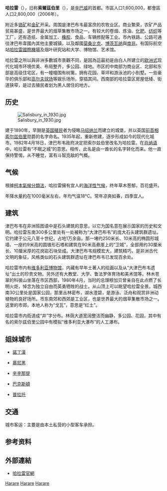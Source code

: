 {{noteTA
|G1=地名
|G2=UK Places
}}
<!-- Infobox starts !-->
{{Infobox settlement
<!--See Template:Infobox settlement for additional fields that may be available-->
<!--See the Table at Infobox settlement for all fields and descriptions of usage-->
<!-- Basic info  -->
|official_name = 哈拉雷<br>Harare
|other_name    = 索爾茲伯里（Salisbury）<small>（－1982年）</small>
|nickname      = Sunshine City, H Town
|settlement_type = [[辛巴威行政區劃|首都]]
|motto           = {{plainlist|
*''為人民服務''
*([[紹納語|紹納語]]: "Pamberi Nekushandira Vanhu")}}
|translit_lang1=
|translit_lang1_type=
|translit_lang1_info=
<!-- images and maps  ----------->
|image_skyline          = Harare Skyline.jpg
|imagesize              = 300px
|image_caption          = 哈拉雷的天際線
|image_flag             = Flag of Harare.svg
|flag_size              =
|image_seal             = 
|seal_size              =
|image_shield           = Coat of arms of Harare.svg
|shield_size            =
|image_blank_emblem     =
|blank_emblem_type      =
|blank_emblem_size      =
|image_map              = Harare in Zimbabwe.svg
|mapsize                =
|map_caption            = 哈拉雷位置（紅色）
|image_map1             = 
|mapsize1               =
|map_caption1           =
|image_dot_map          =
|dot_mapsize            =
|dot_map_caption        =
|dot_x =  |dot_y        =
|pushpin_map            = 
|pushpin_label_position = 
|pushpin_map_alt        = 
|pushpin_map_caption    = t
<!-- Location ------------------>
|subdivision_type       = [[主权国家|國家]]
|subdivision_name       = {{ZWE}}
|subdivision_type1      = [[津巴布韦行政区划|省份]]
|subdivision_name1      = 哈拉雷
|subdivision_type2      =
|subdivision_name2      =
|subdivision_type3      =
|subdivision_name3      =
|subdivision_type4      =
|subdivision_name4      =
<!-- Politics ----------------->
|government_footnotes   =
|government_type        =
|leader_title           = 省长
|leader_name            = Bernard Manyenyeni<ref name=mayorsite>{{cite web |url=http://www.hararecity.co.zw/index.php/his-worship-the-mayor |title=Mayor 2013–2018 |publisher=City of Harare |accessdate=2013-12-03 |deadurl=yes |archiveurl=https://web.archive.org/web/20130515163435/http://www.hararecity.co.zw/index.php/his-worship-the-mayor |archivedate=2013-05-15 }}</ref>
|leader_title1          = <!-- for places with, say, both a mayor and a city manager -->
|leader_name1           =
|leader_title2          =
|leader_name2           =
|leader_title3          =
|leader_name3           =
|leader_title4          =
|leader_name4           =
|established_title      = 建立
|established_date       = 1890年
|established_title2     = <!-- was never incorporated as a town -->重新修建
|established_date2      = 1935年
|established_title3     = 改名
|established_date3      = 1982年
<!-- Area    --------------------->
|area_magnitude         =
|unit_pref              = <!--Enter: Imperial, if Imperial (metric) is desired-->
|area_footnotes         =
|area_total_km2         = 960.6  
|area_land_km2          = <!--See table @ Template:Infobox settlement for details on automatic unit conversion-->
|area_water_km2         =
|area_total_sq_mi       =
|area_land_sq_mi        =
|area_water_sq_mi       =
|area_water_percent     =
|area_urban_km2         =
|area_urban_sq_mi       =
|area_metro_km2         =
|area_metro_sq_mi       =
|area_blank1_title      =
|area_blank1_km2        =
|area_blank1_sq_mi      =
<!-- Population   ----------------------->
|population_as_of               = 2009年
|population_footnotes           =
|population_note                = 估計
|population_total               = 1,606,000人
|population_density_km2         = 2540
|population_density_sq_mi       = 4330
|population_metro               =
|population_density_metro_km2   =
|population_density_metro_sq_mi =
|population_urban               = 1,619,000人 (2013年3月)<ref>{{cite web|title=Demographia World Urban Areas PDF (March 2013)|url=http://www.demographia.com/db-worldua.pdf|publisher=Demographia|accessdate=2013-11-24|archive-date=2020-02-07|archive-url=https://web.archive.org/web/20200207210003/http://www.demographia.com/db-worldua.pdf|dead-url=yes}}</ref> 
|population_density_urban_km2   =
|population_density_urban_sq_mi =
|population_demonym             = 哈拉雷人
<!-- General information -->
|timezone=[[中非時間|CAT]]
|utc_offset=+2
|timezone_DST=
|utc_offset_DST=
|coordinates            = {{coord|17|51|50|S|31|1|47|E|region:ZW|display=inline,title}}
|elevation_footnotes    =
|elevation_m            = 1490
|elevation_ft           =
<!-- Area/postal codes &  others -------->
|postal_code_type       =<!-- enter ZIP code, Postcode, Post code, Postal code... -->
|postal_code            =
|area_code              = 4
|blank_name             = [[柯本氣候分類法|氣候]]
|blank_info             = [[海洋性氣候|海洋性氣候]]
|website                = {{url|http://hararecity.co.zw}}
|footnotes              = 拨号4（或来自津巴布韦的04）
}}<!-- Infobox ends !-->
'''哈拉雷'''（{{lang-en|Harare}}），旧称'''索爾茲伯里'''（{{lang-en|Salisbury}}），是[[辛巴威|辛巴威]]的首都。市區人口1,600,000，都會區人口2,800,000（2006年）。

附近多[[铬矿|铬矿]]和[[金矿|金矿]]开采。周围是津巴布韦最富庶的农牧业区。商业繁荣，农矿产品贸易甚盛，是世界最大的烟草集散市场之一。有较大的卷烟、炼油、[[化肥|化肥]]、[[纺织|纺织]]等工厂，还有造纸、金属加工、[[橡胶|橡胶]]、食品、车辆修配等工业。市內铁路、公路可通往津巴布韋國內其他主要城镇，以及鄰國[[莫桑比克|莫桑比克]]、[[博茨瓦纳|博茨瓦纳]]與[[南非|南非]]。有国际航空站[[哈拉雷國際機場|哈拉雷國際機場]]及烟叶研究站和大学、博物馆、艺术馆。

哈拉雷之所以與非洲多數城市景觀不同，是因為這最初是由白人所建立的[[欧洲式|欧洲式]]现代化城市环境优美、布局整齐，多公园、绿地。市区的中南部为商业区、北部和东部是高级住宅区，有一幢幢围有树篱，拥有花园、草坪和游泳池的小别墅。一些豪华的俱乐部和[[高尔夫球场|高尔夫球场]]等娱乐场所，穿插其间。西南部的哈拉雷区房屋低矮、街道狭窄，是过去殖民者划为黑人居住的地方。

== 历史 ==
[[File:Salisbury_in_1930.jpg|thumb]]

建于1890年，早期是[[英国殖民|英国殖民]]者为侵略[[马绍纳兰|马绍纳兰]]而建立的城堡，并以英国[[英國首相|前首相]][[罗伯特·加斯科因-塞西尔，第三代索尔兹伯里侯爵|索尔兹伯里]]勋爵的名字命名。1935年起，重新修建，逐步形成如今的现代化城市。1982年4月18日，津巴布韦政府决定把索尔兹伯里改名为哈拉雷。在[[肖纳语|肖纳语]]中，哈拉雷有“不眠之城”的意思。相传，此名是由一酋长的名字转化而来。他一直保持警惕，从不睡觉，富有斗智克敌的气概。

== 气候 ==
根據[[柯本氣候分類法|柯本氣候分類法]]，哈拉雷擁有宜人的[[海洋性气候|海洋性气候]]，终年草木葱郁，百花盛开。

年降水量約在1000毫米左右，年均气温18℃。常年凉爽如春，四季宜人。
{{Weather box|location = 哈拉雷
|metric first = yes
|single line = yes
|Jan record high C = 33.9
|Feb record high C = 35.0
|Mar record high C = 32.3
|Apr record high C = 32.0
|May record high C = 30.0
|Jun record high C = 27.7
|Jul record high C = 28.8
|Aug record high C = 31.0
|Sep record high C = 35.0
|Oct record high C = 36.7
|Nov record high C = 35.3
|Dec record high C = 33.5
|year record high C = 36.7
|Jan high C = 26.2
|Feb high C = 26.0
|Mar high C = 26.2
|Apr high C = 25.6
|May high C = 23.8
|Jun high C = 21.8
|Jul high C = 21.6
|Aug high C = 24.1
|Sep high C = 28.4
|Oct high C = 28.8
|Nov high C = 27.6
|Dec high C = 26.3
|year high C = 25.5
|Jan mean C = 21.0
|Feb mean C = 20.7
|Mar mean C = 20.3
|Apr mean C = 18.8
|May mean C = 16.1
|Jun mean C = 13.7
|Jul mean C = 13.4
|Aug mean C = 15.5
|Sep mean C = 18.6
|Oct mean C = 20.8
|Nov mean C = 21.2
|Dec mean C = 20.9
|year mean C = 18.4
|Jan low C = 15.8
|Feb low C = 15.7
|Mar low C = 14.5
|Apr low C = 12.5
|May low C = 9.3
|Jun low C = 6.8
|Jul low C = 6.5
|Aug low C = 8.5
|Sep low C = 11.7
|Oct low C = 14.5
|Nov low C = 15.5
|Dec low C = 15.8
|year low C = 12.3
|Jan record low C = 9.6
|Feb record low C = 8.0
|Mar record low C = 7.5
|Apr record low C = 4.7
|May record low C = 2.8
|Jun record low C = 0.1
|Jul record low C = 0.1
|Aug record low C = 1.1
|Sep record low C = 4.1
|Oct record low C = 5.1
|Nov record low C = 6.1
|Dec record low C = 10.0
|year record low C = 0.1
|precipitation colour=green
|Jan precipitation mm = 190.8
|Feb precipitation mm = 176.3
|Mar precipitation mm = 99.1
|Apr precipitation mm = 37.2
|May precipitation mm = 7.4
|Jun precipitation mm = 1.8
|Jul precipitation mm = 2.3
|Aug precipitation mm = 2.9
|Sep precipitation mm = 6.5
|Oct precipitation mm = 40.4
|Nov precipitation mm = 93.2
|Dec precipitation mm = 182.7
|year precipitation mm = 840.6
|unit precipitation days=
|Jan precipitation days = 17
|Feb precipitation days = 14
|Mar precipitation days = 10
|Apr precipitation days = 5
|May precipitation days = 2
|Jun precipitation days = 1
|Jul precipitation days = 0
|Aug precipitation days = 1
|Sep precipitation days = 1
|Oct precipitation days = 5
|Nov precipitation days = 10
|Dec precipitation days = 16
|year precipitation days = 82
|Jan humidity = 76
|Feb humidity = 77
|Mar humidity = 72
|Apr humidity = 67
|May humidity = 62
|Jun humidity = 60
|Jul humidity = 55
|Aug humidity = 50
|Sep humidity = 45
|Oct humidity = 48
|Nov humidity = 63
|Dec humidity = 73
|year humidity = 62
|Jan sun = 217.0
|Feb sun = 190.4
|Mar sun = 232.5
|Apr sun = 249.0
|May sun = 269.7
|Jun sun = 264.0
|Jul sun = 279.0
|Aug sun = 300.7
|Sep sun = 294.0
|Oct sun = 285.2
|Nov sun = 231.0
|Dec sun = 198.4
|year sun = 3010.9
|Jand sun = 7.0
|Febd sun = 6.8
|Mard sun = 7.5
|Aprd sun = 8.3
|Mayd sun = 8.7
|Jund sun = 8.8
|Juld sun = 9.0
|Augd sun = 9.7
|Sepd sun = 9.8
|Octd sun = 9.2
|Novd sun = 7.7
|Decd sun = 6.4
|yeard sun = 8.2
|source 1 = [[World_Meteorological_Organization|World Meteorological Organization]],<ref name = WMO >{{cite web
|url = http://worldweather.wmo.int/130/c00263.htm
|title = World Weather Information Service – Harare
|publisher = World Meteorological Organization
|accessdate = 10 June 2016
|archive-date = 2019-08-29
|archive-url = https://web.archive.org/web/20190829103402/http://worldweather.wmo.int/130/c00263.htm
|dead-url = no
}}</ref> NOAA (sun and mean temperature, 1961–1990),<ref name = NOAA>
{{cite web
|url = ftp://ftp.atdd.noaa.gov/pub/GCOS/WMO-Normals/TABLES/REG__I/ZI/67775.TXT
|title = Harare Kutsaga Climate Normals 1961–1990
|publisher = [[National_Oceanic_and_Atmospheric_Administration|National Oceanic and Atmospheric Administration]]
|accessdate = 10 June 2016}}</ref> 
|source 2 = [[Deutscher_Wetterdienst|Deutscher Wetterdienst]] (humidity, 1954–1975),<ref name = DWD>{{cite web
|url = http://www.dwd.de/DWD/klima/beratung/ak/ak_677750_kt.pdf
|title = Klimatafel von Harare-Kutsaga (Salisbury) / Simbabwe
|work = Baseline climate means (1961–1990) from stations all over the world
|publisher = Deutscher Wetterdienst
|language = de
|accessdate = 10 June 2016
|archive-date = 2020-02-24
|archive-url = https://web.archive.org/web/20200224181001/https://www.dwd.de/DWD/klima/beratung/ak/ak_677750_kt.pdf
|dead-url = yes
}}</ref> Meteo Climat (record highs and lows)<ref name = meteoclimat>{{cite web 
|url = http://meteo-climat-bzh.dyndns.org/index.php?page=stati&id=944 
|title = Station Harare 
|publisher = Meteo Climat 
|language = fr 
|accessdate = 10 June 2016 
|archive-date = 2020-10-16 
|archive-url = https://web.archive.org/web/20201016172508/http://meteo-climat-bzh.dyndns.org/index.php?page=stati&id=944 
|dead-url = no 
}}</ref>
|date=August 2010
}}

== 建筑 ==
津巴布韦在非洲班图语中是石头建筑的意思，以它为国名意在展示国家的历史和文明。哈拉雷东南300多公里处有一处被称为“大津巴布韦”的庞大石头建筑群遗址。它约建于公元八至十世纪，占地1万余亩。那一堵约250米长、10米高的椭圆形城墙、一座约9米高的圆锥形石塔和建筑在90米高悬崖上的“卫城”，全部用约30厘米长、10厘米厚的花岗岩石块垒成。大津巴布韦规模宏大，建筑精巧，是非洲古代文明的象征，风格类似的石头建筑群遗址在津巴布韦已发现百余处。

哈拉雷市内有[[维多利亚博物馆|维多利亚博物馆]]，内藏有早年土著人的绘画以及从“大津巴布韦遗址”出土的珍贵文物。另外还有大教堂、大学、鲁法罗体育场和美术馆等。林木苍翠的科彼山坐落在市区西部，1980年4月，当时的总理穆加贝曾亲自在此点燃了长明火炬，悼念为独立自由而英勇牺牲的战士。从山顶上可以眺望哈拉雷全景。城西南30公里处是国家公园，那里丛林密布，湖水澄碧，是游泳、泛舟和观赏非洲动植物的良好场所。市东南郊和西郊是工业区，也是世界最大的烟草集散市场之一。这里的市郊，本地人称为“戈瓦”，意思是“红土”。

哈拉雷市内街道成“井”字分布。林荫大道宽阔整洁而幽静，多公园、花园，其中有名的索尔兹伯里公园中有模拟“维多利亚大瀑布”的人工瀑布。
== 姐妹城市 ==
* {{GBR}}[[諾丁漢|諾丁漢]]
* {{GER}}[[慕尼黑|慕尼黑]]
* {{USA}}[[辛辛那提|辛辛那提]]
* {{GBR}}[[巴克斯頓|巴克斯頓]]
* {{ITA}}[[普拉托|普拉托]]

== 交通 ==
城市客运：主要是由本土私营的小型客车承担。

==参考资料==
{{Reflist}}

== 外部連結 ==
*[http://hararecity.co.zw/ 哈拉雷官網]{{Wayback|url=http://hararecity.co.zw/ |date=20130215112621 }}{{en}}

{{全非运动会举办城市}}
{{非洲各國首都}}

{{Authority control}}
[[Category:津巴布韋行政區劃|Harare]]
[[Category:津巴布韋城市|Harare]]
[[Category:非洲首都|Harare]]